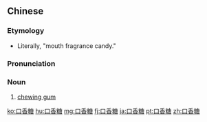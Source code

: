 ==Chinese==
{{zh-forms}}

===Etymology===
* Literally, "mouth fragrance candy."

===Pronunciation===
{{zh-pron
|m=kǒuxiāngtáng
|c=hau2 hoeng1 tong4-2
|cat=n
}}

===Noun===
{{zh-noun}}

# [[chewing gum]]

[[ko:口香糖]]
[[hu:口香糖]]
[[mg:口香糖]]
[[fj:口香糖]]
[[ja:口香糖]]
[[pt:口香糖]]
[[zh:口香糖]]